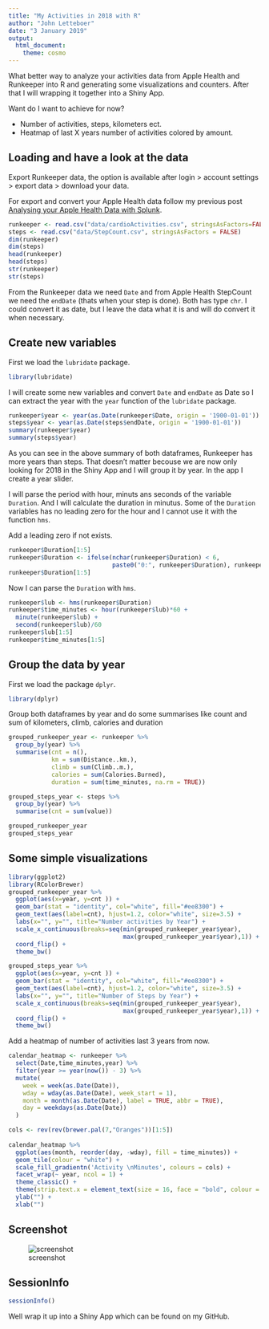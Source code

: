 ```yaml
---
title: "My Activities in 2018 with R"
author: "John Letteboer"
date: "3 January 2019"
output:
  html_document:
    theme: cosmo
---
```


What better way to analyze your activities data from Apple Health and Runkeeper into R and generating some visualizations and counters. After that I will wrapping it together into a Shiny App. 

Want do I want to achieve for now?

- Number of activities, steps, kilometers ect.
- Heatmap of last X years number of activities colored by amount.

## Loading and have a look at the data
Export Runkeeper data, the option is available after login > account settings > export data > download your data.

For export and convert your Apple Health data follow my previous post [Analysing your Apple Health Data with Splunk](http://www.networkx.nl/data-science/visualising-health-data/).

```r
runkeeper <- read.csv("data/cardioActivities.csv", stringsAsFactors=FALSE)
steps <- read.csv("data/StepCount.csv", stringsAsFactors = FALSE)
dim(runkeeper)
dim(steps)
head(runkeeper)
head(steps)
str(runkeeper)
str(steps)
```

From the Runkeeper data we need `Date` and from Apple Health StepCount we need the `endDate` (thats when your step is done). Both has type `chr`. I could convert it as date, but I leave the data what it is and will do convert it when necessary.

## Create new variables
First we load the `lubridate` package.
```r
library(lubridate)
```

I will create some new variables and convert `Date` and `endDate` as Date so I can extract the year with the `year` function of the `lubridate` package.
```r
runkeeper$year <- year(as.Date(runkeeper$Date, origin = '1900-01-01')) 
steps$year <- year(as.Date(steps$endDate, origin = '1900-01-01')) 
summary(runkeeper$year)
summary(steps$year)
```

As you can see in the above summary of both dataframes, Runkeeper has more years than steps. That doesn't matter becouse we are now only looking for 2018 in the Shiny App and I will group it by year. In the app I create a year slider.

I will parse the period with hour, minuts ans seconds of the variable `Duration`. And I will calculate the duration in minutus. Some of the `Duration` variables has no leading zero for the hour and I cannot use it with the function `hms`. 

Add a leading zero if not exists.
```r
runkeeper$Duration[1:5]
runkeeper$Duration <- ifelse(nchar(runkeeper$Duration) < 6, 
                             paste0("0:", runkeeper$Duration), runkeeper$Duration)
runkeeper$Duration[1:5]
```

Now I can parse the `Duration` with `hms`.
```r
runkeeper$lub <- hms(runkeeper$Duration)
runkeeper$time_minutes <- hour(runkeeper$lub)*60 + 
  minute(runkeeper$lub) + 
  second(runkeeper$lub)/60
runkeeper$lub[1:5]
runkeeper$time_minutes[1:5]
```

## Group the data by year
First we load the package `dplyr`.
```r
library(dplyr)
```

Group both dataframes by year and do some summarises like count and sum of kilometers, climb, calories  and duration 
```r
grouped_runkeeper_year <- runkeeper %>%
  group_by(year) %>%
  summarise(cnt = n(), 
            km = sum(Distance..km.),
            climb = sum(Climb..m.),
            calories = sum(Calories.Burned),
            duration = sum(time_minutes, na.rm = TRUE))

grouped_steps_year <- steps %>%
  group_by(year) %>%
  summarise(cnt = sum(value))

grouped_runkeeper_year
grouped_steps_year
```

## Some simple visualizations
```r
library(ggplot2)
library(RColorBrewer)
grouped_runkeeper_year %>%
  ggplot(aes(x=year, y=cnt )) + 
  geom_bar(stat = "identity", col="white", fill="#ee8300") +
  geom_text(aes(label=cnt), hjust=1.2, color="white", size=3.5) +
  labs(x="", y="", title="Number activities by Year") + 
  scale_x_continuous(breaks=seq(min(grouped_runkeeper_year$year),
                                max(grouped_runkeeper_year$year),1)) + 
  coord_flip() +
  theme_bw()

grouped_steps_year %>%
  ggplot(aes(x=year, y=cnt )) + 
  geom_bar(stat = "identity", col="white", fill="#ee8300") +
  geom_text(aes(label=cnt), hjust=1.2, color="white", size=3.5) +
  labs(x="", y="", title="Number of Steps by Year") + 
  scale_x_continuous(breaks=seq(min(grouped_runkeeper_year$year),
                                max(grouped_runkeeper_year$year),1)) + 
  coord_flip() +
  theme_bw()
```

Add a heatmap of number of activities last 3 years from now.

```r
calendar_heatmap <- runkeeper %>% 
  select(Date,time_minutes,year) %>% 
  filter(year >= year(now()) - 3) %>%
  mutate(
    week = week(as.Date(Date)),
    wday = wday(as.Date(Date), week_start = 1),
    month = month(as.Date(Date), label = TRUE, abbr = TRUE),
    day = weekdays(as.Date(Date))
  )

cols <- rev(rev(brewer.pal(7,"Oranges"))[1:5])
     
calendar_heatmap %>%
  ggplot(aes(month, reorder(day, -wday), fill = time_minutes)) +
  geom_tile(colour = "white") +
  scale_fill_gradientn('Activity \nMinutes', colours = cols) +
  facet_wrap(~ year, ncol = 1) +
  theme_classic() +
  theme(strip.text.x = element_text(size = 16, face = "bold", colour = "orange")) +
  ylab("") + 
  xlab("")
```

## Screenshot

![screenshot](figures/Screenshot.png)

## SessionInfo
```r
sessionInfo()
```

Well wrap it up into a Shiny App which can be found on my GitHub.






